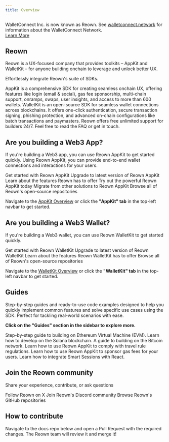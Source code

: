 ```yaml
---
title: Overview
---
```


<Card horizontal>
  <div className="flex flex-col sm:flex-row items-start sm:items-center justify-between gap-4 sm:gap-8">
    <div className="flex-1">
      WalletConnect Inc. is now known as Reown. See <a href="https://walletconnect.network" className="underline">walletconnect.network</a> for information about the WalletConnect Network.
    </div>
    <div className="w-full sm:w-auto">
      <a href="https://reown.com/blog/walletconnect-is-now-reown" className="w-full sm:w-auto px-3 py-1 text-sm font-medium text-white bg-green-600 rounded-md hover:bg-green-700 whitespace-nowrap inline-block text-center">Learn More</a>
    </div>
  </div>
</Card>

## Reown

Reown is a UX-focused company that provides toolkits – AppKit and WalletKit – for anyone building onchain to leverage and unlock better UX.

Effortlessly integrate Reown's suite of SDKs. 

<CardGroup cols={2}>
  <Card title="AppKit" icon="cubes" href="/appkit/overview">
    AppKit is a comprehensive SDK for creating seamless onchain UX, offering features like login (email & social), 
    gas fee sponsorship, multi-chain support, onramps, swaps, user insights, and access to more than 600 wallets.
  </Card>

  <Card title="WalletKit" icon="wallet" href="/walletkit/overview">
    WalletKit is an open-source SDK for seamless wallet connections across blockchains. 
    It offers one-click authentication, secure transaction signing, phishing protection, 
    and advanced on-chain configurations like batch transactions and paymasters.
  </Card>
</CardGroup>

<Card title="Get Support" icon="discord" href="https://discord.gg/reown">
  Reown offers free unlimited support for builders 24/7. Feel free to read the FAQ or get in touch.
</Card>

## Are you building a Web3 App?

If you're building a Web3 app, you can use Reown AppKit to get started quickly. Using Reown AppKit, you can provide end-to-end wallet connections and interactions for your users.

<CardGroup cols={2}>
  <Card title="Get Started" icon="rocket" href="/appkit/overview">
    Get started with Reown AppKit
  </Card>

  <Card title="Upgrade to Reown" icon="arrow-up" href="/appkit/upgrade/from-w3m-to-reown">
    Upgrade to latest version of Reown AppKit
  </Card>

  <Card title="Features" icon="list-check" href="/appkit/features/">
    Learn about the features Reown has to offer
  </Card>

  <Card title="Try AppKit Demo" icon="flask" href="https://demo.reown.com/?utm_source=navbar&utm_medium=docs&utm_campaign=backlinks">
    Try out the powerful Reown AppKit today
  </Card>

  <Card title="Migrate from Alternatives" icon="arrows-spin" href="/appkit/migration/">
    Migrate from other solutions to Reown AppKit
  </Card>

  <Card title="Github Repositories" icon="github" href="https://github.com/reown-com">
    Browse all of Reown's open-source repositories
  </Card>
</CardGroup>

Navigate to the [AppKit Overview](/appkit/overview) or click the **"AppKit" tab** in the top-left navbar to get started.

## Are you building a Web3 Wallet?

If you're building a Web3 wallet, you can use Reown WalletKit to get started quickly.

<CardGroup cols={2}>
  <Card title="Get Started" icon="rocket" href="/walletkit/overview">
    Get started with Reown WalletKit
  </Card>

  <Card title="Upgrade to Reown" icon="arrow-up" href="/walletkit/upgrade/from-web3wallet-to-reown">
    Upgrade to latest version of Reown WalletKit
  </Card>

  <Card title="Features" icon="list-check" href="/walletkit/features/one-click-auth">
    Learn about the features Reown WalletKit has to offer
  </Card>

  <Card title="Github Repositories" icon="github" href="https://github.com/reown-com">
    Browse all of Reown's open-source repositories
  </Card>
</CardGroup>

Navigate to the [WalletKit Overview](/walletkit/overview) or click the **"WalletKit" tab** in the top-left navbar to get started.

## Guides

Step-by-step guides and ready-to-use code examples designed to help you quickly implement common features and solve specific use cases using the SDK. Perfect for tackling real-world scenarios with ease.

**Click on the "Guides" section in the sidebar to explore more.**

<CardGroup cols={2}>
  <Card title="How to Build on EVM" icon="ethereum" href="/appkit/recipes/wagmi-send-transaction">
    Step-by-step guide to building on Ethereum Virtual Machine (EVM).
  </Card>

  <Card title="How to Build on Solana" icon="coins" href="/appkit/recipes/solana-send-transaction">
    Learn how to develop on the Solana blockchain.
  </Card>

  <Card title="How to Build on Bitcoin" icon="bitcoin" href="/appkit/recipes/bitcoin-send-transaction">
    A guide to building on the Bitcoin network.
  </Card>

  <Card title="Travel Rule Compliance using AppKit" icon="scale-balanced" href="/appkit/recipes/travel-rule">
    Learn how to use Reown AppKit to comply with travel rule regulations.
  </Card>

  <Card title="Gas Sponsorship using Reown AppKit" icon="gas-pump" href="/appkit/recipes/sponsoring-first-transaction">
    Learn how to use Reown AppKit to sponsor gas fees for your users.
  </Card>

  <Card title="Smart Sessions usign AppKit" icon="brain" href="/appkit/recipes/smart-sessions">
    Learn how to integrate Smart Sessions with React.
  </Card>
</CardGroup>


## Join the Reown community

Share your experience, contribute, or ask questions

<CardGroup cols={3}>
  <Card title="X" icon="twitter" href="https://x.com/reowncom">
    Follow Reown on X
  </Card>

  <Card title="Discord" icon="discord" href="https://discord.gg/reown">
    Join Reown's Discord community
  </Card>

  <Card title="GitHub" icon="github" href="https://github.com/reown-com">
    Browse Reown's GitHub repositories
  </Card>

</CardGroup>



## How to contribute
<Info>
  Navigate to the docs repo below and open a Pull Request with the required changes. The Reown team will review it and merge it!
  <Card title="Docs Repo" href="https://github.com/reown-com/reown-docs/" horizontal />
</Info>
